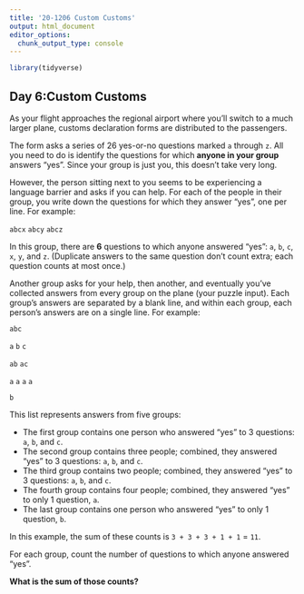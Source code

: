 ```yaml
---
title: '20-1206 Custom Customs'
output: html_document
editor_options: 
  chunk_output_type: console
---
```


```r
library(tidyverse)
```

## Day 6:Custom Customs

As your flight approaches the regional airport where you'll switch to a much larger plane, customs declaration forms are distributed to the passengers.

The form asks a series of 26 yes-or-no questions marked `a` through `z`. All you need to do is identify the questions for which **anyone in your group** answers "yes". Since your group is just you, this doesn't take very long.

However, the person sitting next to you seems to be experiencing a language barrier and asks if you can help. For each of the people in their group, you write down the questions for which they answer "yes", one per line. For example:

`abcx`
`abcy`
`abcz`

In this group, there are **6** questions to which anyone answered "yes": `a`, `b`, `c`, `x`, `y`, and `z`. (Duplicate answers to the same question don't count extra; each question counts at most once.)

Another group asks for your help, then another, and eventually you've collected answers from every group on the plane (your puzzle input). Each group's answers are separated by a blank line, and within each group, each person's answers are on a single line. For example:

`abc`

`a`
`b`
`c`

`ab`
`ac`

`a`
`a`
`a`
`a`

`b`

This list represents answers from five groups:

- The first group contains one person who answered "yes" to 3 questions: `a`, `b`, and `c`.
- The second group contains three people; combined, they answered "yes" to 3 questions: `a`, `b`, and `c`.
- The third group contains two people; combined, they answered "yes" to 3 questions: `a`, `b`, and `c`.
- The fourth group contains four people; combined, they answered "yes" to only 1 question, `a`.
- The last group contains one person who answered "yes" to only 1 question, `b`.

In this example, the sum of these counts is `3 + 3 + 3 + 1 + 1` = `11`.

For each group, count the number of questions to which anyone answered "yes". 

**What is the sum of those counts?**